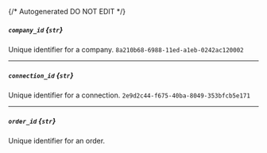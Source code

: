 {/* Autogenerated DO NOT EDIT  */}
##### `company_id` *{`str`}*
Unique identifier for a company.
`8a210b68-6988-11ed-a1eb-0242ac120002`

---
##### `connection_id` *{`str`}*
Unique identifier for a connection.
`2e9d2c44-f675-40ba-8049-353bfcb5e171`

---
##### `order_id` *{`str`}*
Unique identifier for an order.

